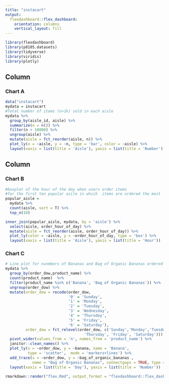 ```yaml
---
title: "instacart"
output: 
  flexdashboard::flex_dashboard:
    orientation: columns
    vertical_layout: fill
---
```


```r
library(flexdashboard)
library(p8105.datasets)
library(tidyverse)
library(viridis)
library(plotly)
```

Column {data-width=650}
-----------------------------------------------------------------------

### Chart A

```r
data("instacart")
mydata = instacart
#Total number of items (n>1k) sold in each aisle 
mydata %>% 
  group_by(aisle_id, aisle) %>% 
  summarize(n = n()) %>% 
  filter(n > 10000) %>% 
  ungroup(aisle) %>% 
  mutate(aisle = fct_reorder(aisle, n)) %>% 
  plot_ly(x = ~aisle, y = ~n, type = 'bar', color = ~aisle) %>% 
  layout(xaxis = list(title = 'Aisle'), yaxis = list(title = 'Number'))
```

Column {data-width=350}
-----------------------------------------------------------------------

### Chart B

```r

#boxplot of the hour of the day when users order items 
#for the first ten popular asile in which  items are ordered the most
popular_aisle = 
  mydata %>% 
  count(aisle, sort = T) %>% 
  top_n(10)

inner_join(popular_aisle, mydata, by = 'aisle') %>% 
  select(aisle, order_hour_of_day) %>% 
  mutate(aisle = fct_reorder(aisle, order_hour_of_day)) %>% 
  plot_ly(color = ~aisle, y = ~order_hour_of_day, type = 'box') %>% 
  layout(xaxis = list(title = 'Aisle'), yaxis = list(title = 'Hour'))
```

### Chart C

```r
# Line plot for nunmbers of Bananas and Bag of Organic Bananas ordered in each day
mydata %>% 
  group_by(order_dow,product_name) %>% 
  count(product_name)  %>% 
  filter(product_name %in% c('Banana', 'Bag of Organic Bananas')) %>% 
  ungroup(order_dow) %>% 
  mutate(order_dow = recode(order_dow,
                            '0' = 'Sunday',
                            '1' = 'Monday',
                            '2' = 'Tuesday',
                            '3' = 'Wednesday',
                            '4' = 'Thursday', 
                            '5' = 'Friday',
                            '6' = 'Saturday'),
         order_dow = fct_relevel(order_dow, c('Sunday','Monday','Tuesday','Wednesday',
                                   'Thursday', 'Friday', 'Saturday'))) %>% 
  pivot_wider(values_from = 'n', names_from = 'product_name') %>% 
  janitor::clean_names() %>% 
  plot_ly(x = ~order_dow, y = ~banana, name = 'Banana', 
          type = 'scatter',  mode = 'markers+lines') %>% 
  add_trace(x = ~order_dow, y = ~bag_of_organic_bananas ,
            name = "Bag of Organic Bananas", connectgaps = TRUE, type = 'scatter',  mode = 'lines+markers') %>% 
  layout(xaxis = list(title = 'Day'), yaxis = list(title = 'Number'))
```
```r
rmarkdown::render("flex.Rmd", output_format = "flexdashboard::flex_dashboard")

```

